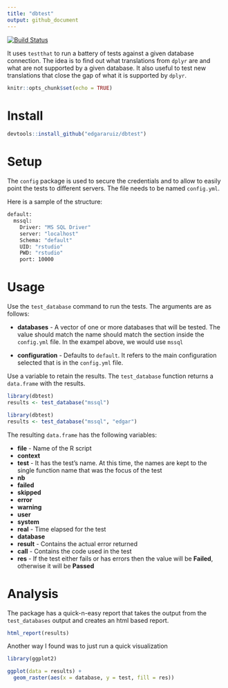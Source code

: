 ```yaml
---
title: "dbtest"
output: github_document
---
```


[![Build Status](https://travis-ci.org/tidyverse/dbplyr.svg?branch=master)](https://travis-ci.org/tidyverse/dbplyr)

It uses `testthat` to run a battery of tests against a given database connection.  The idea is to find out what translations from `dplyr` are and what are not supported by a given database.  It also useful to test new translations that close the gap of what it is supported by `dplyr`.

```r
knitr::opts_chunk$set(echo = TRUE)
```

# Install

```r
devtools::install_github("edgararuiz/dbtest")
```

# Setup

The `config` package is used to secure the credentials and to allow to easily point the tests to different servers. The file needs to be named `config.yml`.

Here is a sample of the structure:

```bash
default:
  mssql:
    Driver: "MS SQL Driver"
    server: "localhost"
    Schema: "default"
    UID: "rstudio"
    PWD: "rstudio"
    port: 10000
```

# Usage

Use the `test_database` command to run the tests.  The arguments are as follows:
 
- **databases** - A vector of one or more databases that will be tested.  The value should match the name should match the section inside the `config.yml` file.  In the exampel above, we would use `mssql`

- **configuration** - Defaults to `default`.  It refers to the main configuration selected that is in the `config.yml` file.  

Use a variable to retain the results.  The `test_database` function returns a `data.frame` with the results.

```r
library(dbtest)
results <- test_database("mssql")
```


```r
library(dbtest)
results <- test_database("mssql", "edgar")
```

The resulting `data.frame` has the following variables:

- **file** - Name of the R script    
- **context**  
- **test** - It has the test's name.  At this time, the names are kept to the single function name that was the focus of the test     
- **nb**       
- **failed**   
- **skipped** 
- **error**    
- **warning**  
- **user**    
- **system**   
- **real** - Time elapsed for the test     
- **database** 
- **result** - Contains the actual error returned
- **call** - Contains the code used in the test     
- **res** - If the test either fails or has errors then the value will be **Failed**, otherwise it will be **Passed**

# Analysis

The package has a quick-n-easy report that takes the output from the `test_databases` output and creates an html based report.

```r
html_report(results)
```

Another way I found was to just run a quick visualization

```r
library(ggplot2) 

ggplot(data = results) +
  geom_raster(aes(x = database, y = test, fill = res))
```



